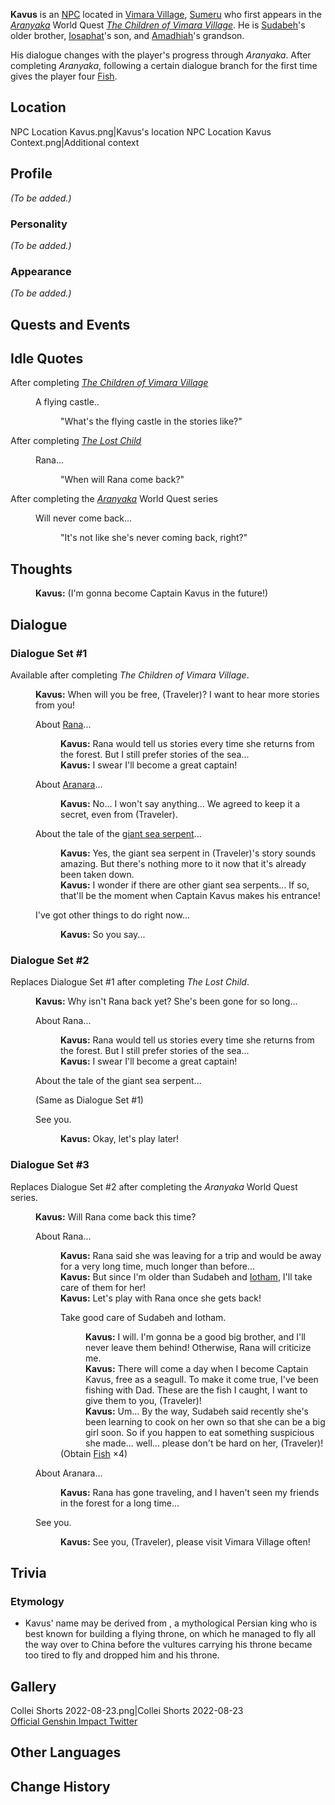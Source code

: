 {{Meta
|missing_NPC_profile  = yes
}}
{{Character Infobox
|type             = NPC
|image            = NPC Kavus.png
|region           = Sumeru
|affiliation      = Vimara Village

|ancestry         = <!-- Clan/family -->
|father           = Iosaphat
|mother           = 
|spouse           = 
|sibling          = Sudabeh
|siblingNote      = younger sister
|child            = 
|relative         = Amadhiah
|relativeNote     = paternal grandfather

|voiceEN          = 
|voiceCN          = 
|voiceJP          = 
|dialoguereward   = {{Card|Fish|4}}
}}
'''Kavus''' is an [[NPC]] located in [[Vimara Village]], [[Sumeru]] who first appears in the ''[[Aranyaka]]'' World Quest ''[[The Children of Vimara Village]]''. He is [[Sudabeh]]'s older brother, [[Iosaphat]]'s son, and [[Amadhiah]]'s grandson.

His dialogue changes with the player's progress through ''Aranyaka''. After completing ''Aranyaka'', following a certain dialogue branch for the first time gives the player four [[Fish]].{{verify}}

==Location==
<gallery>
NPC Location Kavus.png|Kavus's location
NPC Location Kavus Context.png|Additional context
</gallery>

==Profile==
''(To be added.)''

===Personality===
''(To be added.)''

===Appearance===
''(To be added.)''

==Quests and Events==
{{Quests and Events}}

==Idle Quotes==
;After completing ''[[The Children of Vimara Village]]''
{{Dialogue start}}
:{{DIcon|Idle}} A flying castle..
::{{A|VO Kavus 01.ogg}} "What's the flying castle in the stories like?"
{{Dialogue end}}
;After completing ''[[The Lost Child]]''
{{Dialogue start}}
:{{DIcon|Idle}} Rana...
::{{A|VO Kavus 02.ogg}} "When will Rana come back?"
{{Dialogue end}}
;After completing the ''[[Aranyaka]]'' World Quest series
{{Dialogue start}}
:{{DIcon|Idle}} Will never come back...
::{{A|VO Kavus 03.ogg}} "It's not like she's never coming back, right?"
{{Dialogue end}}

==Thoughts==
{{All Schemes to Know Explanation|name=Kavus}}
{{Dialogue start}}
:{{A|VO Kavus All Schemes to Know 01.ogg}} '''Kavus:''' (I'm gonna become Captain Kavus in the future!)
{{Dialogue end}}

==Dialogue==
===Dialogue Set #1===
Available after completing ''The Children of Vimara Village''.
{{Dialogue start}}
:'''Kavus:''' When will you be free, (Traveler)? I want to hear more stories from you!
:{{DIcon}} About [[Rana]]...
::'''Kavus:''' Rana would tell us stories every time she returns from the forest. But I still prefer stories of the sea...
::'''Kavus:''' I swear I'll become a great captain!
:{{DIcon}} About [[Aranara]]...
::'''Kavus:''' No... I won't say anything... We agreed to keep it a secret, even from (Traveler).
:{{DIcon}} About the tale of the [[Osial|giant sea serpent]]...
::'''Kavus:''' Yes, the giant sea serpent in (Traveler)'s story sounds amazing. But there's nothing more to it now that it's already been taken down.
::'''Kavus:''' I wonder if there are other giant sea serpents... If so, that'll be the moment when Captain Kavus makes his entrance!
:{{DIcon}} I've got other things to do right now...
::'''Kavus:''' So you say...
{{Dialogue end}}

===Dialogue Set #2===
Replaces Dialogue Set #1 after completing ''The Lost Child''.
{{Dialogue start}}
:'''Kavus:''' Why isn't Rana back yet? She's been gone for so long...
:{{DIcon}} About Rana...
::'''Kavus:''' Rana would tell us stories every time she returns from the forest. But I still prefer stories of the sea...
::'''Kavus:''' I swear I'll become a great captain!
:{{DIcon}} About the tale of the giant sea serpent...
:;(Same as Dialogue Set #1)
:{{DIcon}} See you.
::'''Kavus:''' Okay, let's play later!
{{Dialogue end}}

===Dialogue Set #3===
Replaces Dialogue Set #2 after completing the ''Aranyaka'' World Quest series.
{{Dialogue start}}
:'''Kavus:''' Will Rana come back this time?
:{{DIcon}} About Rana...
::'''Kavus:''' Rana said she was leaving for a trip and would be away for a very long time, much longer than before...
::'''Kavus:''' But since I'm older than Sudabeh and [[Iotham]], I'll take care of them for her!
::'''Kavus:''' Let's play with Rana once she gets back!
::{{DIcon|Reward}} Take good care of Sudabeh and Iotham.
:::'''Kavus:''' I will. I'm gonna be a good big brother, and I'll never leave them behind! Otherwise, Rana will criticize me.
:::'''Kavus:''' There will come a day when I become Captain Kavus, free as a seagull. To make it come true, I've been fishing with Dad. These are the fish I caught, I want to give them to you, (Traveler)!
:::'''Kavus:''' Um... By the way, Sudabeh said recently she's been learning to cook on her own so that she can be a big girl soon. So if you happen to eat something suspicious she made... well... please don't be hard on her, (Traveler)!
::;(Obtain [[Fish]] ×4)
:{{DIcon}} About Aranara...
::'''Kavus:''' Rana has gone traveling, and I haven't seen my friends in the forest for a long time...
:{{DIcon}} See you.
::'''Kavus:''' See you, (Traveler), please visit Vimara Village often!
{{Dialogue end}}
<!--
==Event Dialogue==
===Event Name===
{{Dialogue start}}
:'''{{subst:PAGENAME}}:'''
{{Dialogue end}}
-->
==Trivia==
===Etymology===
* Kavus' name may be derived from {{w|Kay Kāvus}}, a mythological Persian king who is best known for building a flying throne, on which he managed to fly all the way over to China before the vultures carrying his throne became too tired to fly and dropped him and his throne.

==Gallery==
<gallery>
Collei Shorts 2022-08-23.png|Collei Shorts 2022-08-23<br />[https://twitter.com/GenshinImpact/status/1562274748913987587 Official Genshin Impact Twitter]
</gallery>

==Other Languages==
{{Other Languages
|default_hidden = 1
|en      = Kavus
|zhs     = 卡乌斯
|zhs_rm  = Kǎwūsī
|zht     = 卡烏斯
|zht_rm  = Kǎwūsī
|ja      = カブス
|ja_rm   = Kabusu
|ko      = 카부스
|ko_rm   = Kabuseu
|es      = Kavus
|fr      = Kavus
|ru      = Кавус
|th      = Kavus
|vi      = Kavus
|de      = Kavus
|id      = Kavus
|pt      = Kavus
|tr      = Kavus
|it      = Kavus
}}

==Change History==
{{Change History|3.0}}
<!--
==References==
{{Reflist}}
-->